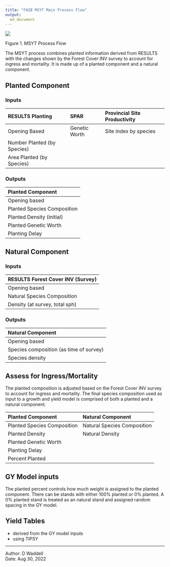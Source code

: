 ---
title: "FAIB MSYT Main Process Flow"
output:
  md_document
---


![](process.png)

Figure 1.  MSYT Process Flow


The MSYT process combines planted information derived from RESULTS with the changes shown by the Forest Cover INV survey to account for ingress and mortality.  It is made up of a planted component and a natural component.

## Planted Component

### Inputs

| RESULTS Planting | SPAR | Provincial Site Productivity |
|:-----------------|:------------|:-----------|
| Opening Based |  Genetic Worth | Site index by species | 
| Number Planted (by Species) | |
| Area Planted (by Species) | | |


### Outputs
| Planted Component |
|:-------------------|
| Opening based |
| Planted Species Composition |
| Planted Density (initial) |
| Planted Genetic Worth |
| Planting Delay |



## Natural Component

### Inputs

| RESULTS Forest Cover INV (Survey) |
|:-------------------|
| Opening based |
| Natural Species Composition |
| Density (at survey, total sph) |

### Outputs

| Natural Component|
|:-------|
|  Opening based |
| Species composition (as time of survey)|
| Species density |
 
 
## Assess for Ingress/Mortality
  
The planted composition is adjusted based on the Forest Cover INV survey to account for ingress and mortality.  The final species composition used as input to a growth and yield model is comprised of both a planted and a natural component.

| Planted Component | Natural Component|
|:-------------------|:----------|
| Planted Species Composition | Natural Species Composition |
| Planted Density | Natural Density |
| Planted Genetic Worth | |
| Planting Delay | |
| Percent Planted | |



## GY Model inputs

The planted percent controls how much weight is assigned to the planted component.  There can be stands with either 100% planted or 0% planted.  A 0% planted stand is treated as an natural stand and assigned random spacing in the GY model.

## Yield Tables

- derived from the GY model inputs
- using TIPSY

___

Author: D Waddell  
Date: Aug 30, 2022
